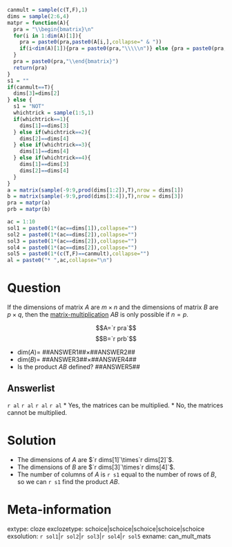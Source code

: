 ```r
canmult = sample(c(T,F),1)
dims = sample(2:6,4)
matpr = function(A){
  pra = "\\begin{bmatrix}\n"
  for(i in 1:dim(A)[1]){
    pra = paste0(pra,paste0(A[i,],collapse=" & "))
    if(i<dim(A)[1]){pra = paste0(pra,"\\\\\n")} else {pra = paste0(pra,"\n")}
  }
  pra = paste0(pra,"\\end{bmatrix}")
  return(pra)
}
s1 = ""
if(canmult==T){
  dims[3]=dims[2]
} else {
  s1 = "NOT"
  whichtrick = sample(1:5,1)
  if(whichtrick==1){
    dims[1]==dims[3]
  } else if(whichtrick==2){
    dims[2]==dims[4]
  } else if(whichtrick==3){
    dims[1]==dims[4]
  } else if(whichtrick==4){
    dims[1]==dims[3]
    dims[2]==dims[4]
  }
}
a = matrix(sample(-9:9,prod(dims[1:2]),T),nrow = dims[1])
b = matrix(sample(-9:9,prod(dims[3:4]),T),nrow = dims[3])
pra = matpr(a)
prb = matpr(b)

ac = 1:10
sol1 = paste0(1*(ac==dims[1]),collapse="")
sol2 = paste0(1*(ac==dims[2]),collapse="")
sol3 = paste0(1*(ac==dims[2]),collapse="")
sol4 = paste0(1*(ac==dims[2]),collapse="")
sol5 = paste0(1*(c(T,F)==canmult),collapse="")
al = paste0("* ",ac,collapse="\n")
```

Question
========

If the dimensions of matrix $A$ are $m\times n$ and the dimensions of matrix $B$ are $p\times q$, then the [matrix-multiplication](https://en.wikipedia.org/wiki/Matrix_multiplication) $AB$ is only possible if $n=p$.

$$A=`r pra`$$
$$B=`r prb`$$

* $\mathrm{dim}(A)=$ ##ANSWER1##$\times$##ANSWER2##
* $\mathrm{dim}(B)=$ ##ANSWER3##$\times$##ANSWER4##
* Is the product $AB$ defined? ##ANSWER5##


Answerlist
--------

`r al`
`r al`
`r al`
`r al`
* Yes, the matrices can be multiplied.
* No, the matrices cannot be multiplied.

Solution
========

* The dimensions of $A$ are $`r dims[1]`\times`r dims[2]`$.
* The dimensions of $B$ are $`r dims[3]`\times`r dims[4]`$.
* The number of columns of $A$ is `r s1` equal to the number of rows of $B$, so we can `r s1` find the product $AB$.

Meta-information
============
extype: cloze
exclozetype: schoice|schoice|schoice|schoice|schoice
exsolution: `r sol1`|`r sol2`|`r sol3`|`r sol4`|`r sol5`
exname: can_mult_mats